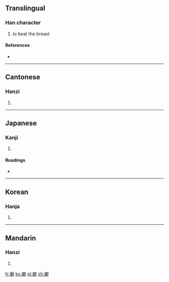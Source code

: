 ==Translingual==

===Han character===
{{Han char|rn=64|rad=手|as=13|sn=16|four=5004<sub>1</sub>|canj=手尸口十 (QSRJ)}}

# to beat the breast

====References====
* {{Han ref|kx=0459.070|dkj=12834|dj=0808.060|hdz=31973.030|uh=64D7|ud=25815|bh=E9A4|bd=59812}}

----

==Cantonese==

===Hanzi===
{{yue-hanzi|jyut=|y=pik1}}

# {{defn|Cantonese|sort=手13}}

----

==Japanese==

===Kanji===
{{ja-kanji|grade=|rs=手13}}

# {{defn|Japanese|sort=手13}}

====Readings====
* {{ja-readings|on=[[へき]] (heki), [[びゃく]] (byaku), [[ひゃく]] (hyaku), [[はく]] (haku)|kun=[[むねをうつ]] (muneoutsu)}}

----

==Korean==

===Hanja===
{{ko-hanja|hangeul=벽|eumhun=|rv=byeok|mr=pyŏk|y=pyekaa}}

# {{defn|Korean|sort=手13}}

----

==Mandarin==

===Hanzi===
{{cmn-hanzi|pin=[[pǐ]] ([[pi3]]), [[pì]] ([[pi4]])|wg=p'i<sup>3</sup>, p'i<sup>4</sup>}}

# {{defn|Mandarin|sort=手13}}

[[fr:擗]]
[[ko:擗]]
[[pl:擗]]
[[zh:擗]]